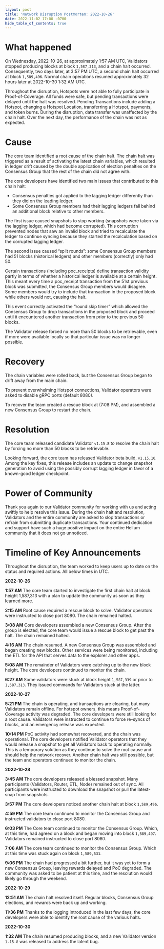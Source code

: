 ```yaml
---
layout: post
title: 'Network Disruption Postmortem: 2022-10-26'
date: 2022-11-02 17:00 -0700
hide_table_of_contents: true
---
```


# What happened

On Wednesday, 2022-10-26, at approximately 1:57 AM UTC, Validators stopped producing blocks at block
`1,587,313`, and a chain halt occurred. Consequently, two days later, at 3:57 PM UTC, a second chain
halt occurred at block `1,589,496`. Normal chain operations resumed approximately 32 hours later at
2022-10-30 1:32 AM UTC.

<!--truncate-->

Throughout the disruption, Hotspots were not able to fully participate in Proof-of-Coverage. All
funds were safe, but pending transactions were delayed until the halt was resolved. Pending
Transactions include adding a Hotspot, changing a Hotspot Location, transferring a Hotspot,
payments, and token burns. During the disruption, data transfer was unaffected by the chain halt.
Over the next day, the performance of the chain was not as expected.

# Cause

The core team identified a root cause of the chain halt. The chain halt was triggered as a result of
activating the latest chain variables, which resulted in ledger drift caused by the double
application of election penalties on the Consensus Group that the rest of the chain did not agree
with.

The core developers have identified two main issues that contributed to this chain halt:

- Consensus penalties got applied to the lagging ledger differently than they did on the leading
  ledger.
- Some Consensus Group members had their lagging ledgers fall behind an additional block relative to
  other members.

The first issue caused snapshots to stop working (snapshots were taken via the lagging ledger, which
had become corrupted). This corruption prevented nodes that saw an invalid block and tried to
recalculate the ledger to continue syncing because they started the recalculation based on the
corrupted lagging ledger.

The second issue caused “split rounds”: some Consensus Group members had 51 blocks (historical
ledgers) and other members (correctly) only had 50.

Certain transactions (including poc_receipts) define transaction validity partly in terms of whether
a historical ledger is available at a certain height. This meant every time a poc_receipt
transaction from the 51st previous block was submitted, the Consensus Group members would disagree.
Some members would try to include that transaction in the proposed block while others would not,
causing the halt.

This event correctly activated the “round skip timer” which allowed the Consensus Group to drop
transactions in the proposed block and proceed until it encountered another transaction from prior
to the previous 50 blocks.

The Validator release forced no more than 50 blocks to be retrievable, even if more were available
locally so that particular issue was no longer possible.

# Recovery

The chain variables were rolled back, but the Consensus Group began to drift away from the main
chain.

To prevent overwhelming Hotspot connections, Validator operators were asked to disable gRPC ports
(default 8080).

To recover the team created a rescue block at (7:08 PM), and assembled a new Consensus Group to
restart the chain.

# Resolution

The core team released candidate Validator `v1.15.8` to resolve the chain halt by forcing no more
than 50 blocks to be retrievable.

Looking forward, the core team has released Validator beta build, `v1.15.10`. Among the key fixes,
this release includes an update to change snapshot generation to avoid using the possibly corrupt
lagging ledger in favor of a known-good ledger checkpoint.

# Power of Community

Thank you again to our Validator community for working with us and acting swiftly to help resolve
this issue. During the chain halt and resolution, Validators and the entire community are asked to
slop transactions or refrain from submitting duplicate transactions. Your continued dedication and
support have such a huge positive impact on the entire Helium community that it does not go
unnoticed.

# Timeline of Key Announcements

Throughout the disruption, the team worked to keep users up to date on the status and required
actions. All below times in UTC.

**2022-10-26**

**1:57 AM** The core team started to investigate the first chain halt at block height 1,587,313 with
a plan to update the community as soon as they learned more.

**2:15 AM** Root cause required a rescue block to solve. Validator operators were instructed to
close port 8080. The chain remained halted.

**3:08 AM** Core developers assembled a new Consensus Group. After the group is elected, the core
team would issue a rescue block to get past the halt. The chain remained halted.

**4:16 AM** The chain resumed. A new Consensus Group was assembled and began creating new blocks.
Other services were being monitored, including the ETL for the API that serves data to the explorer
and other apps.

**5:08 AM** The remainder of Validators were catching up to the new block height. The core
developers continued to monitor the chain.

**6:27 AM** Some validators were stuck at block height `1,587,339` or prior to `1,587,313`. They
issued commands for Validators stuck at the latter.

**2022-10-27**

**5:21 PM** The chain is operating, and transactions are clearing, but many Validators remain
offline. For hotspot owners, this means Proof-of-Coverage activity was degraded. The core developers
were still looking for a root cause. Validators were instructed to continue to force re-syncs of
blocks, and an emergency release was expected.

**10:14 PM** PoC activity had somewhat recovered, and the chain was operational. The core developers
notified Validator operators that they would release a snapshot to get all Validators back to
operating normally. This is a temporary solution as they continue to solve the root cause and should
help the network recover. Another chain halt was still possible, but the team and operators
continued to monitor the chain.

**2022-10-28**

**3:45 AM** The core developers released a blessed snapshot. Many participants (Validators, Router,
ETL, Node) remained out of sync. All participants were instructed to download the snapshot or pull
the latest-snap from snapshots.

**3:57 PM** The core developers noticed another chain halt at block `1,589,496`.

**4:59 PM** The core team continued to monitor the Consensus Group and instructed validators to
close port 8080.

**6:03 PM** The Core team continued to monitor the Consensus Group. Which, at this time, had agreed
on a block and began moving into block `1,589,497`. Validators remained instructed to close
port 8080.

**7:06 AM** The core team continued to monitor the Consensus Group. Which at this time was stuck
again on block `1,589,531`.

**9:06 PM** The chain had progressed a bit further, but it was yet to form a new Consensus Group,
leaving rewards delayed and PoC degraded. The community was asked to be patient at this time, and
the resolution would likely go through the weekend.

**2022-10-29**

**12:51 AM** The chain halt resolved itself. Regular blocks, Consensus Group elections, and rewards
were back up and working.

**11:36 PM** Thanks to the logging introduced in the last few days, the core developers were able to
identify the root cause of the various halts.

**2022-10-30**

**1:32 AM** The chain resumed producing blocks, and a new Validator version `1.15.8` was released to
address the latent bug.
